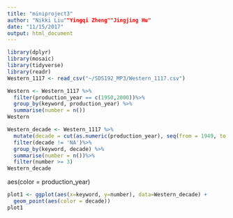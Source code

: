 ```yaml
---
title: "miniproject3"
author: "Nikki Liu""Yingqi Zheng""Jingjing Hu"
date: "11/15/2017"
output: html_document
---
```


```r
library(dplyr)
library(mosaic)
library(tidyverse)
library(readr)
Western_1117 <- read_csv("~/SDS192_MP3/Western_1117.csv")
```

```r
Western <- Western_1117 %>% 
  filter(production_year == c(1950,2000))%>%
  group_by(keyword, production_year) %>%
  summarise(number = n())
Western
```

```r
Western_decade <- Western_1117 %>%
  mutate(decade = cut(as.numeric(production_year), seq(from = 1949, to = 2001, by = 10)))%>%
  filter(decade != 'NA')%>%
  group_by(keyword, decade) %>%
  summarise(number = n())%>%
  filter(number >= 3)
Western_decade
```

aes(color = production_year)
```r
plot1 <- ggplot(aes(x=keyword, y=number), data=Western_decade) +
  geom_point(aes(color = decade))
plot1
```

